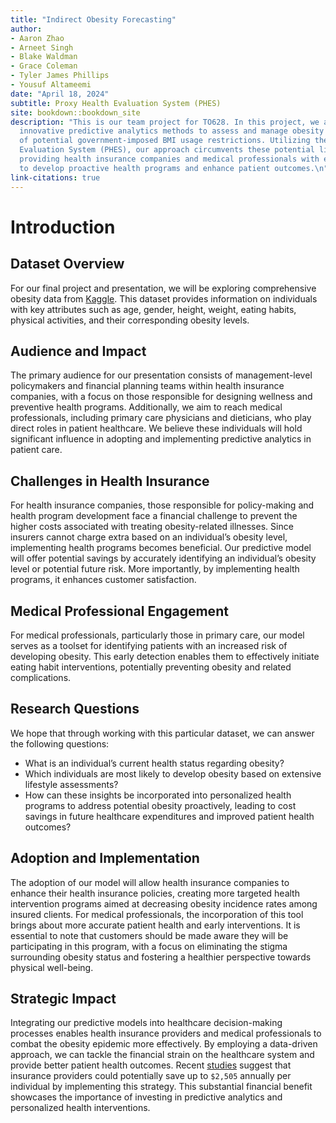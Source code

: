 ```yaml
---
title: "Indirect Obesity Forecasting"
author:
- Aaron Zhao
- Arneet Singh
- Blake Waldman
- Grace Coleman
- Tyler James Phillips
- Yousuf Altameemi
date: "April 18, 2024"
subtitle: Proxy Health Evaluation System (PHES)
site: bookdown::bookdown_site
description: "This is our team project for TO628. In this project, we are exploring
  innovative predictive analytics methods to assess and manage obesity in the context
  of potential government-imposed BMI usage restrictions. Utilizing the Proxy Health
  Evaluation System (PHES), our approach circumvents these potential limitations,
  providing health insurance companies and medical professionals with essential insights
  to develop proactive health programs and enhance patient outcomes.\n"
link-citations: true
---
```


# Introduction

## Dataset Overview {-}

For our final project and presentation, we will be exploring comprehensive obesity data from [Kaggle](https://www.kaggle.com/datasets/jpkochar/obesity-risk-dataset). This dataset provides information on individuals with key attributes such as age, gender, height, weight, eating habits, physical activities, and their corresponding obesity levels.

## Audience and Impact {-}

The primary audience for our presentation consists of management-level policymakers and financial planning teams within health insurance companies, with a focus on those responsible for designing wellness and preventive health programs. Additionally, we aim to reach medical professionals, including primary care physicians and dieticians, who play direct roles in patient healthcare. We believe these individuals will hold significant influence in adopting and implementing predictive analytics in patient care.

## Challenges in Health Insurance {-}

For health insurance companies, those responsible for policy-making and health program development face a financial challenge to prevent the higher costs associated with treating obesity-related illnesses. Since insurers cannot charge extra based on an individual's obesity level, implementing health programs becomes beneficial. Our predictive model will offer potential savings by accurately identifying an individual's obesity level or potential future risk. More importantly, by implementing health programs, it enhances customer satisfaction.

## Medical Professional Engagement {-}

For medical professionals, particularly those in primary care, our model serves as a toolset for identifying patients with an increased risk of developing obesity. This early detection enables them to effectively initiate eating habit interventions, potentially preventing obesity and related complications.

## Research Questions {-}

We hope that through working with this particular dataset, we can answer the following questions:

  - What is an individual's current health status regarding obesity?
  - Which individuals are most likely to develop obesity based on extensive lifestyle assessments?
  - How can these insights be incorporated into personalized health programs to address potential obesity proactively, leading to cost savings in future healthcare expenditures and improved patient health outcomes?
  
## Adoption and Implementation {-}

The adoption of our model will allow health insurance companies to enhance their health insurance policies, creating more targeted health intervention programs aimed at decreasing obesity incidence rates among insured clients. For medical professionals, the incorporation of this tool brings about more accurate patient health and early interventions. It is essential to note that customers should be made aware they will be participating in this program, with a focus on eliminating the stigma surrounding obesity status and fostering a healthier perspective towards physical well-being.

## Strategic Impact {-}

Integrating our predictive models into healthcare decision-making processes enables health insurance providers and medical professionals to combat the obesity epidemic more effectively. By employing a data-driven approach, we can tackle the financial strain on the healthcare system and provide better patient health outcomes. Recent [studies](https://www.ncbi.nlm.nih.gov/pmc/articles/PMC10394178/) suggest that insurance providers could potentially save up to `$2,505` annually per individual by implementing this strategy. This substantial financial benefit showcases the importance of investing in predictive analytics and personalized health interventions.
